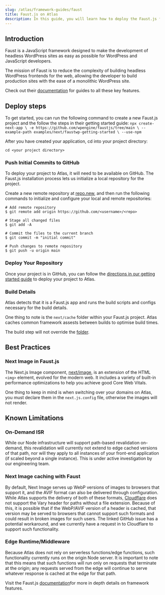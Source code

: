 ```yaml
---
slug: /atlas/framework-guides/faust
title: Faust.js on Atlas
description: In this guide, you will learn how to deploy the Faust.js framework on the Atlas platform.
---
```

## Introduction

Faust is a JavaScript framework designed to make the development of headless WordPress sites as easy as possible for WordPress and JavaScript developers.

The mission of Faust is to reduce the complexity of building headless WordPress frontends for the web, allowing the developer to build production sites with the ease of a monolithic WordPress site.

Check out their [documentation](https://faustjs.org/) for guides to all these key features.

## Deploy steps

To get started, you can run the following command to create a new Faust.js project and the follow the steps in their getting started guide:
`npx create-next-app \ -e https://github.com/wpengine/faustjs/tree/main \ --example-path examples/next/faustwp-getting-started \ --use-npm`

After you have created your application, cd into your project directory:

`cd <your project directory>`

### Push Initial Commits to GitHub

To deploy your project to Atlas, it will need to be available on GitHub. The Faust.js installation process lets us initialize a local repository for the project.

Create a new remote repository at [repo.new](https://github.com/new/), and then run the following commands to initialize and configure your local and remote repositories:

```
# Add remote repository
$ git remote add origin https://github.com/<username>/<repo>

# Stage all changed files
$ git add -A

# Commit the files to the current branch
$ git commit -m "initial commit"

# Push changes to remote repository
$ git push -u origin main
```

### Deploy Your Repository

Once your project is in GitHub, you can follow the [directions in our getting started guide](https://developers.wpengine.com/docs/atlas/getting-started/deploy-from-existing-repo) to deploy your project to Atlas.

### Build Details

Atlas detects that it is a Faust.js app and runs the build scripts and configs necessary for the build details.

One thing to note is the `next/cache` folder within your Faust.js project. Atlas caches common framework assests between builds to optimise build times.

The build step will not override the [folder](https://developers.wpengine.com/docs/atlas/customization/builds#framework-build-assets-cache).

## Best Practices

### Next Image in Faust.js

The Next.js Image component, [next/image](https://nextjs.org/docs/api-reference/next/image), is an extension of the HTML `<img>` element, evolved for the modern web. It includes a variety of built-in performance optimizations to help you achieve good Core Web Vitals.

One thing to keep in mind is when switching over your domains on Atlas, you must declare them in the `next.js.config` file, otherwise the images will not render. 

## Known Limitations

### On-Demand ISR
While our Node infrastructure will support path-based revalidation on-demand, this revalidation will currently not extend to edge cached versions of that path, nor will they apply to all instances of your front-end application (if scaled beyond a single instance). This is under active investigation by our engineering team.

### Next Image caching with Faust
By default, Next Image serves up WebP versions of images to browsers that support it, and the AVIF format can also be delivered through configuration. While Atlas supports the delivery of both of these formats, [Cloudflare](https://github.com/vercel/next.js/discussions/39510) does not support the Vary header for paths without a file extension. Because of this, it is possible that if the WebP/AVIF version of a header is cached, that version may be served to browsers that cannot support such formats and could result in broken images for such users. The linked GitHub issue has a potential workaround, and we currently have a request in to Cloudflare to support such functionality.

### Edge Runtime/Middleware
Because Atlas does not rely on serverless functions/edge functions, such functionality currently runs on the origin Node server. It is important to note that this means that such functions will run only on requests that terminate at the origin; any requests served from the edge will continue to serve whatever response is cached at the edge for that path.

Visit the Faust.js [documentation](https://faustjs.org/docs/getting-started)for more in depth details on framework features.
